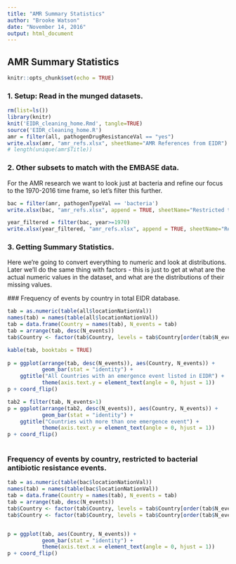 ```yaml
---
title: "AMR Summary Statistics"
author: "Brooke Watson"
date: "November 14, 2016"
output: html_document
---
```




## AMR Summary Statistics 

```r
knitr::opts_chunk$set(echo = TRUE)
```

### 1. Setup: Read in the munged datasets.

```r
rm(list=ls())
library(knitr)
knit('EIDR_cleaning_home.Rmd', tangle=TRUE)
source('EIDR_cleaning_home.R')
amr = filter(all, pathogenDrugResistanceVal == "yes")
write.xlsx(amr, "amr_refs.xlsx", sheetName="AMR References from EIDR") 
# length(unique(amr$Title))

```

### 2. Other subsets to match with the EMBASE data.

For the AMR research we want to look just at bacteria and refine our focus to the 1970-2016 time frame, so let's filter this further. 

```r

bac = filter(amr, pathogenTypeVal == 'bacteria')
write.xlsx(bac, "amr_refs.xlsx", append = TRUE, sheetName="Restricted to Bacteria") 

year_filtered = filter(bac, year>=1970)
write.xlsx(year_filtered, "amr_refs.xlsx", append = TRUE, sheetName="Real Filtered by Year") 

```

### 3. Getting Summary Statistics. 

Here we're going to convert everything to numeric and look at distributions. 
Later we'll do the same thing with factors - this is just to get at what are the actual numeric values in the dataset, and what are the distributions of their missing values. 


 ### Frequency of events by country in total EIDR database.  
    
```r

tab = as.numeric(table(all$locationNationVal))
names(tab) = names(table(all$locationNationVal))
tab = data.frame(Country = names(tab), N_events = tab)
tab = arrange(tab, desc(N_events))
tab$Country <- factor(tab$Country, levels = tab$Country[order(tab$N_events)])

kable(tab, booktabs = TRUE)
 
p = ggplot(arrange(tab, desc(N_events)), aes(Country, N_events)) +
           geom_bar(stat = "identity") +    
    ggtitle("All Countries with an emergence event listed in EIDR") +
           theme(axis.text.y = element_text(angle = 0, hjust = 1)) 
p + coord_flip()

tab2 = filter(tab, N_events>1)
p = ggplot(arrange(tab2, desc(N_events)), aes(Country, N_events)) +
           geom_bar(stat = "identity") + 
    ggtitle("Countries with more than one emergence event") +
           theme(axis.text.y = element_text(angle = 0, hjust = 1)) 
p + coord_flip()
 

```          


### Frequency of events by country, restricted to bacterial antibiotic resistance events.  
    
```r


tab = as.numeric(table(bac$locationNationVal))
names(tab) = names(table(bac$locationNationVal))
tab = data.frame(Country = names(tab), N_events = tab)
tab = arrange(tab, desc(N_events))
tab$Country <- factor(tab$Country, levels = tab$Country[order(tab$N_events)])
tab$Country <- factor(tab$Country, levels = tab$Country[order(tab$N_events)])


p = ggplot(tab, aes(Country, N_events)) +
           geom_bar(stat = "identity") +
           theme(axis.text.x = element_text(angle = 0, hjust = 1)) 
p + coord_flip()
           
```           